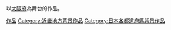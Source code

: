 以[[大阪府|大阪府]]為舞台的作品。
{{日本行政區劃分類導航|背景作品}}
{{DEFAULTSORT:Osaka}}
[[Category:大阪府文化|作品]]
[[Category:近畿地方背景作品|Category:近畿地方背景作品]]
[[Category:日本各都道府縣背景作品|Category:日本各都道府縣背景作品]]